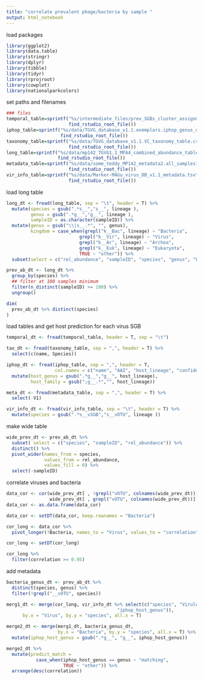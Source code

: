 ```yaml
---
title: "correlate prevalent phage/bacteria by sample "
output: html_notebook
---
```


load packages
```r
library(ggplot2)
library(data.table)
library(stringr)
library(dplyr)
library(tibble)
library(tidyr)
library(rprojroot)
library(cowplot)
library(nationalparkcolors)

```

set paths and filenames
```r
### files
temporal_table=sprintf("%s/intermediate_files/prev_SGBs_cluster_assignments_long_abundance.tsv", 
                       find_rstudio_root_file())
iphop_table=sprintf("%s/data/TGVG_database_v1.1.exemplars.iphop_genus_outputs1.filt.csv",
                    find_rstudio_root_file())
taxonomy_table=sprintf("%s/data/TGVG_database_v1.1.VC_taxonomy_table.csv",
                       find_rstudio_root_file())
long_table=sprintf("%s/data/mp142_TGVG1.1_MPA4_combined_abundance_table_longform1.tsv",
                   find_rstudio_root_file())
metadata_table=sprintf("%s/data/some_teddy_MP142_metadata2.all_samples1.delivery.csv",
                       find_rstudio_root_file())
vir_info_table=sprintf("%s/data/Marker-MAGu_virus_DB_v1.1_metadata.tsv",
                       find_rstudio_root_file())
```

load long table
```r
long_dt <- fread(long_table, sep = "\t", header = T) %>%
  mutate(species = gsub(".*s__","s__", lineage ), 
         genus = gsub(".*g__","g__", lineage ),
         sampleID = as.character(sampleID)) %>%
  mutate(genus = gsub("\\|s__.*", "", genus),
         kingdom = case_when(grepl("k__Bac", lineage) ~ "Bacteria", 
                           grepl("k__Vir", lineage) ~ "Virus",
                           grepl("k__Ar", lineage) ~ "Archea",
                           grepl("k__Euk", lineage) ~ "Eukaryota",
                           TRUE ~ "other")) %>%
  subset(select = c("rel_abundance", "sampleID", "species", "genus", "kingdom"))

prev_ab_dt <- long_dt %>%
  group_by(species) %>%
  ## filter at 100 samples minimum
  filter(n_distinct(sampleID) >= 100) %>%
  ungroup()
```

```r
dim(
  prev_ab_dt %>% distinct(species)
)
```


load tables and get host prediction for each virus SGB
```r
temporal_dt <- fread(temporal_table, header = T, sep = "\t")

tax_dt <- fread(taxonomy_table, sep = ",", header = T) %>%
  select(c(name, Species))

iphop_dt <- fread(iphop_table, sep = ",", header = T, 
                  col.names = c("name", "AAI", "host_lineage", "confidence", "methods")) %>%
  mutate(host_genus = gsub(".*g__","g__", host_lineage),
         host_family = gsub(";g__.*","", host_lineage))

meta_dt <- fread(metadata_table, sep = ",", header = T) %>%
  select(-V1)

vir_info_dt <- fread(vir_info_table, sep = "\t", header = T) %>%
  mutate(species = gsub(".*s__vSGB","s__vOTU", lineage ))
```


make wide table
```r
wide_prev_dt <- prev_ab_dt %>%
  subset( select = c("species", "sampleID", "rel_abundance")) %>%
  distinct() %>%
  pivot_wider(names_from = species, 
              values_from = rel_abundance, 
              values_fill = 0) %>%
  select(-sampleID)
```

correlate viruses and bacteria
```r
data_cor <- cor(wide_prev_dt[ , !grepl("vOTU", colnames(wide_prev_dt))],  # Calculate correlations
                wide_prev_dt[ , grepl("vOTU", colnames(wide_prev_dt))])
data_cor <- as.data.frame(data_cor)

data_cor <- setDT(data_cor, keep.rownames = "Bacteria")

cor_long <- data_cor %>%
  pivot_longer(!Bacteria, names_to = "Virus", values_to = "correlation")

cor_long <- setDT(cor_long)
```

```r
cor_long %>%
  filter(correlation >= 0.95)
```

add metadata
```r

bacteria_genus_dt <- prev_ab_dt %>%
  distinct(species, genus) %>%
  filter(!grepl("__vOTU", species))

merg1_dt <- merge(cor_long, vir_info_dt %>% select(c("species", "Virulence_score", 
                                         "iphop_host_genus")),
      by.x = "Virus", by.y = "species", all.x = T)

merge2_dt <- merge(merg1_dt, bacteria_genus_dt,
                   by.x = "Bacteria", by.y = "species", all.x = T) %>%
  mutate(iphop_host_genus = gsub(".*g__", "g__", iphop_host_genus))
```

```r
merge2_dt %>%
  mutate(predict_match = 
           case_when(iphop_host_genus == genus ~ "matching",
                     TRUE ~ "other")) %>%
  arrange(desc(correlation))
```




